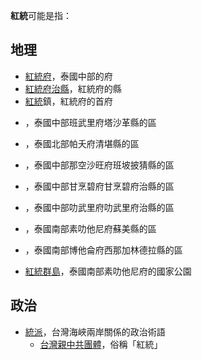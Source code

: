 '''紅統'''可能是指：

== 地理 ==
* [[紅統府|紅統府]]，泰國中部的府
* [[紅統府治縣|紅統府治縣]]，紅統府的縣
* [[紅統|紅統]]鎮，紅統府的首府
* {{Interlanguage link multi|紅統區 (班武里府)|WD=Q15981263}}，泰國中部班武里府塔沙革縣的區 
* {{Interlanguage link multi|紅統區 (帕夭府)|WD=Q15981272}}，泰國北部帕夭府清堪縣的區
* {{Interlanguage link multi|紅統區 (那空沙旺府)|WD=Q15981333}}，泰國中部那空沙旺府班坡披猜縣的區
* {{Interlanguage link multi|紅統區 (甘烹碧府)|WD=Q15981346}}，泰國中部甘烹碧府甘烹碧府治縣的區
* {{Interlanguage link multi|紅統區 (叻武里府)|WD=Q15981363}}，泰國中部叻武里府叻武里府治縣的區
* {{Interlanguage link multi|紅統區 (素叻他尼府)|WD=Q15838780}}，泰國南部素叻他尼府蘇美縣的區
* {{Interlanguage link multi|紅統區 (博他侖府)|WD=Q15981390}}，泰國南部博他侖府西那加林德拉縣的區
* [[紅統群島|紅統群島]]，泰國南部素叻他尼府的國家公園

== 政治 ==
* [[統派|統派]]，台灣海峽兩岸關係的政治術語
** [[臺灣親中共團體|台灣親中共團體]]，俗稱「紅統」

{{disambig|Cat=二字地名消歧义}}